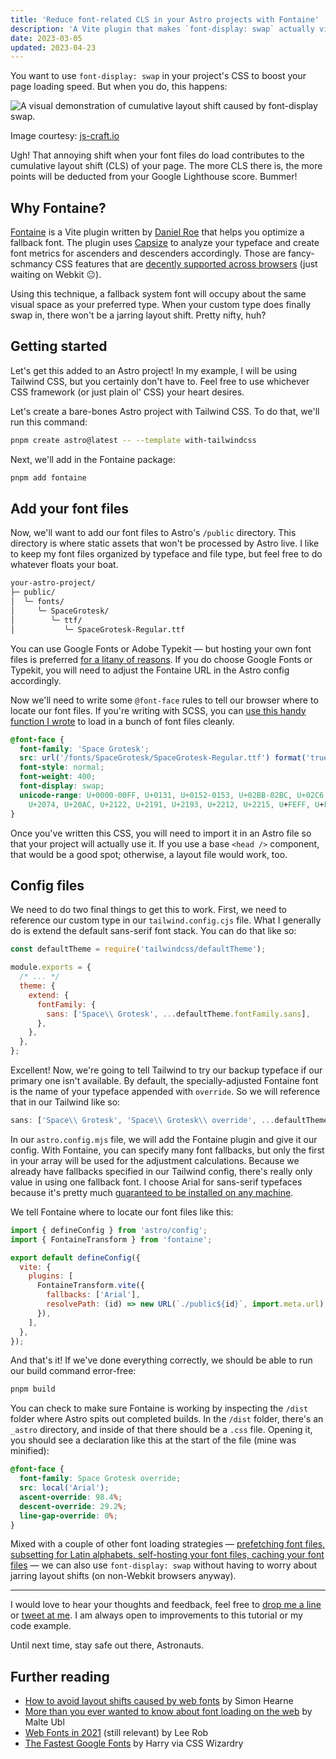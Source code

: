 ```yaml
---
title: 'Reduce font-related CLS in your Astro projects with Fontaine'
description: 'A Vite plugin that makes `font-display: swap` actually viable.'
date: 2023-03-05
updated: 2023-04-23
---
```


You want to use `font-display: swap` in your project's CSS to boost your page loading speed. But when you do, this happens:

<img
  src='https://imagedelivery.net/le40TwFDWUdIvXckEp8FBw/4836af36-9e63-42c0-f43e-a39c2db02900/public'
  alt='A visual demonstration of cumulative layout shift caused by font-display swap.'
  width={800}
  height={400}
/>

Image courtesy: [js-craft.io](https://www.js-craft.io/blog/optimizing-web-fonts-loading-for-cls-cumulative-layout-shift/)

Ugh! That annoying shift when your font files do load contributes to the cumulative layout shift (CLS) of your page. The more CLS there is, the more points will be deducted from your Google Lighthouse score. Bummer!

## Why Fontaine?

[Fontaine](https://github.com/danielroe/fontaine) is a Vite plugin written by [Daniel Roe](https://github.com/danielroe) that helps you optimize a fallback font. The plugin uses [Capsize](https://www.npmjs.com/package/@capsizecss/core) to analyze your typeface and create font metrics for ascenders and descenders accordingly. Those are fancy-schmancy CSS features that are [decently supported across browsers](https://caniuse.com/?search=FontFace%20API%20override) (just waiting on Webkit 😐).

Using this technique, a fallback system font will occupy about the same visual space as your preferred type. When your custom type does finally swap in, there won't be a jarring layout shift. Pretty nifty, huh?

## Getting started

Let's get this added to an Astro project! In my example, I will be using Tailwind CSS, but you certainly don't have to. Feel free to use whichever CSS framework (or just plain ol' CSS) your heart desires.

Let's create a bare-bones Astro project with Tailwind CSS. To do that, we'll run this command:

```bash
pnpm create astro@latest -- --template with-tailwindcss
```

Next, we'll add in the Fontaine package:

```bash
pnpm add fontaine
```

## Add your font files

Now, we'll want to add our font files to Astro's `/public` directory. This directory is where static assets that won't be processed by Astro live. I like to keep my font files organized by typeface and file type, but feel free to do whatever floats your boat.

```txt
your-astro-project/
├─ public/
│  ╰─ fonts/
│     ╰─ SpaceGrotesk/
│        ╰─ ttf/
│           ╰─ SpaceGrotesk-Regular.ttf
```

You can use Google Fonts or Adobe Typekit — but hosting your own font files is preferred [for a litany of reasons](https://termageddon.com/google-fonts-violates-gdpr/). If you do choose Google Fonts or Typekit, you will need to adjust the Fontaine URL in the Astro config accordingly.

Now we'll need to write some `@font-face` rules to tell our browser where to locate our font files. If you're writing with SCSS, you can [use this handy function I wrote](https://gist.github.com/johneatmon/dad7af4fc864f245630ec90bd21c8637) to load in a bunch of font files cleanly.

```css title="fonts.css"
@font-face {
  font-family: 'Space Grotesk';
  src: url('/fonts/SpaceGrotesk/SpaceGrotesk-Regular.ttf') format('truetype');
  font-style: normal;
  font-weight: 400;
  font-display: swap;
  unicode-range: U+0000-00FF, U+0131, U+0152-0153, U+02BB-02BC, U+02C6, U+02DA, U+02DC, U+2000-206F,
    U+2074, U+20AC, U+2122, U+2191, U+2193, U+2212, U+2215, U+FEFF, U+FFFD;
}
```

Once you've written this CSS, you will need to import it in an Astro file so that your project will actually use it. If you use a base `<head />` component, that would be a good spot; otherwise, a layout file would work, too.

## Config files

We need to do two final things to get this to work. First, we need to reference our custom type in our `tailwind.config.cjs` file. What I generally do is extend the default sans-serif font stack. You can do that like so:

```js title="tailwind.config.cjs" showLineNumbers
const defaultTheme = require('tailwindcss/defaultTheme');

module.exports = {
  /* ... */
  theme: {
    extend: {
      fontFamily: {
        sans: ['Space\\ Grotesk', ...defaultTheme.fontFamily.sans],
      },
    },
  },
};
```

Excellent! Now, we're going to tell Tailwind to try our backup typeface if our primary one isn't available. By default, the specially-adjusted Fontaine font is the name of your typeface appended with `override`. So we will reference that in our Tailwind like so:

```js title="tailwind.config.cjs"
sans: ['Space\\ Grotesk', 'Space\\ Grotesk\\ override', ...defaultTheme.fontFamily.sans];
```

In our `astro.config.mjs` file, we will add the Fontaine plugin and give it our config. With Fontaine, you can specify many font fallbacks, but only the first in your array will be used for the adjustment calculations. Because we already have fallbacks specified in our Tailwind config, there's really only value in using one fallback font. I choose Arial for sans-serif typefaces because it's pretty much [guaranteed to be installed on any machine](https://fonts.google.com/knowledge/glossary/system_font_web_safe_font).

We tell Fontaine where to locate our font files like this:

```js title="astro.config.js" showLineNumbers
import { defineConfig } from 'astro/config';
import { FontaineTransform } from 'fontaine';

export default defineConfig({
  vite: {
    plugins: [
      FontaineTransform.vite({
        fallbacks: ['Arial'],
        resolvePath: (id) => new URL(`./public${id}`, import.meta.url), // id is the font src value in the CSS
      }),
    ],
  },
});
```

And that's it! If we've done everything correctly, we should be able to run our build command error-free:

```bash
pnpm build
```

You can check to make sure Fontaine is working by inspecting the `/dist` folder where Astro spits out completed builds. In the `/dist` folder, there's an `_astro` directory, and inside of that there should be a `.css` file. Opening it, you should see a declaration like this at the start of the file (mine was minified):

```css
@font-face {
  font-family: Space Grotesk override;
  src: local('Arial');
  ascent-override: 98.4%;
  descent-override: 29.2%;
  line-gap-override: 0%;
}
```

Mixed with a couple of other font loading strategies — [prefetching font files, subsetting for Latin alphabets, self-hosting your font files, caching your font files](https://leerob.io/blog/fonts) — we can also use `font-display: swap` without having to worry about jarring layout shifts (on non-Webkit browsers anyway).

---

I would love to hear your thoughts and feedback, feel free to [drop me a line](mailto:john@eatmon.co) or [tweet at me](https://twitter.com/johneatmon_). I am always open to improvements to this tutorial or my code example.

Until next time, stay safe out there, Astronauts.

## Further reading

- [How to avoid layout shifts caused by web fonts](https://simonhearne.com/2021/layout-shifts-webfonts/) by Simon Hearne
- [More than you ever wanted to know about font loading on the web](https://www.industrialempathy.com/posts/high-performance-web-font-loading/) by Malte Ubl
- [Web Fonts in 2021](https://leerob.io/blog/fonts) (still relevant) by Lee Rob
- [The Fastest Google Fonts](https://csswizardry.com/2020/05/the-fastest-google-fonts/) by Harry via CSS Wizardry
